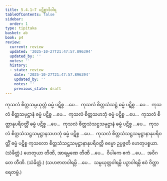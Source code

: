 ```yaml
---
title: 5.4.1–7 ပဋိစ္စာဒိဝါရ
tableOfContents: false
sidebar:
  order: 1
type: tipitaka
basket: ab
book: p4
review:
  current: review
  updated: '2025-10-27T21:47:57.896394'
  updated_by: ''
  notes: ''
  history:
  - state: review
    date: '2025-10-27T21:47:57.896394'
    updated_by: ''
    notes: ''
    previous_state: draft
---
```



<ReviewStatus review={frontmatter.review} showDetails={true} />

<HypothesisAnnotation frontmatter={frontmatter} />

<DynamicBreadcrumb />

<Division number="17" book="p4" e="ch" v="39" p="599">

<Paragraph number="1382" book="p4">
ကုသလံ စိတ္တသမ္ပယုတ္တံ ဓမ္မံ ပဋိစ္စ …ပေ…  ကုသလံ စိတ္တသံသဋ္ဌံ ဓမ္မံ ပဋိစ္စ …ပေ…  ကုသလံ စိတ္တသမုဋ္ဌာနံ ဓမ္မံ ပဋိစ္စ …ပေ…  ကုသလံ စိတ္တသဟဘုံ ဓမ္မံ ပဋိစ္စ …ပေ…  ကုသလံ စိတ္တာနုပရိဝတ္တိံ ဓမ္မံ ပဋိစ္စ …ပေ…  ကုသလံ စိတ္တသံသဋ္ဌသမုဋ္ဌာနံ ဓမ္မံ ပဋိစ္စ …ပေ…  ကုသလံ စိတ္တသံသဋ္ဌသမုဋ္ဌာနသဟဘုံ ဓမ္မံ ပဋိစ္စ …ပေ…  ကုသလံ စိတ္တသံသဋ္ဌသမုဋ္ဌာနာနုပရိဝတ္တိံ ဓမ္မံ ပဋိစ္စ ကုသလော စိတ္တသံသဋ္ဌသမုဋ္ဌာနာနုပရိဝတ္တိ ဓမ္မော ဥပ္ပဇ္ဇတိ ဟေတုပစ္စယာ. (သံခိတ္တံ.)
</Paragraph>

<Paragraph number="1383" book="p4">
ဟေတုယာ တီဏိ, အာရမ္မဏေ တီဏိ …ပေ…  ဝိပါကေ ဧကံ …ပေ…  အဝိဂတေ တီဏိ. (သံခိတ္တံ.)
</Paragraph>

<Paragraph number="1384" book="p4">
(သဟဇာတဝါရမ္ပိ …ပေ…  သမ္ပယုတ္တဝါရမ္ပိ ပဉှာဝါရမ္ပိ ဧဝံ ဝိတ္ထာရေတဗ္ဗံ.)
</Paragraph>
</Division>